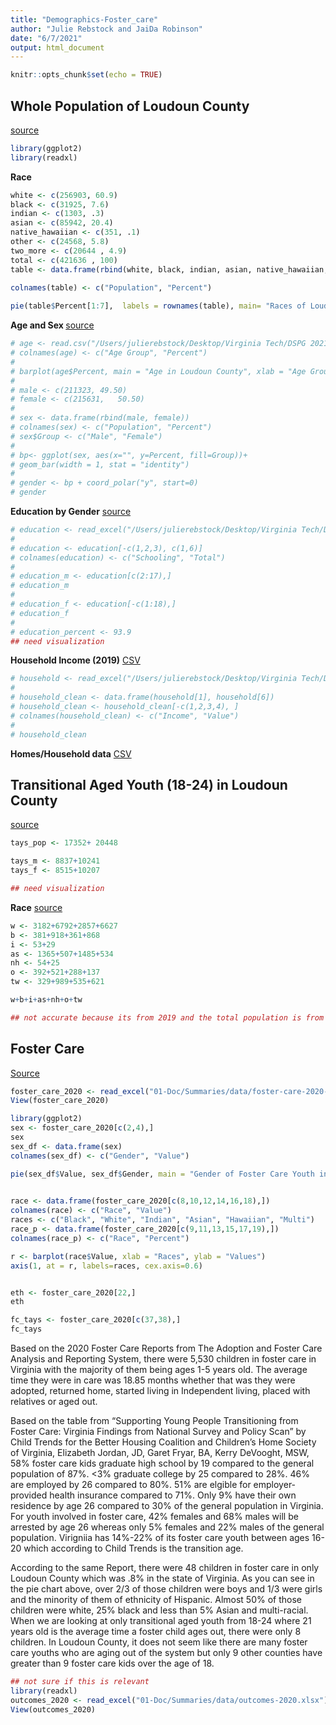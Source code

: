 ```yaml
---
title: "Demographics-Foster_care"
author: "Julie Rebstock and JaiDa Robinson"
date: "6/7/2021"
output: html_document
---
```


```r
knitr::opts_chunk$set(echo = TRUE)
```

## Whole Population of Loudoun County 
[source](https://www.loudoun.gov/DocumentCenter/View/122720/LEP-PLAN-CULTURAL-DEMOGRAPHICS---Updated-May-2021?bidId=)

```r
library(ggplot2)
library(readxl)
```


**Race** 

```r

white <- c(256903, 60.9) 
black <- c(31925, 7.6) 
indian <- c(1303, .3) 
asian <- c(85942, 20.4) 
native_hawaiian <- c(351, .1) 
other <- c(24568, 5.8)  
two_more <- c(20644 , 4.9) 
total <- c(421636 , 100) 
table <- data.frame(rbind(white, black, indian, asian, native_hawaiian, other, two_more, total)) 
  
colnames(table) <- c("Population", "Percent")

pie(table$Percent[1:7],  labels = rownames(table), main= "Races of Loudoun County")


```


**Age and Sex ** 
[source](https://www.livehealthyloudoun.org/demographicdata?id=2924&sectionId=942)

```r

# age <- read.csv("/Users/julierebstock/Desktop/Virginia Tech/DSPG 2021/Loudoun County/Demographics/Population_by_Age_Group_County_Loudoun.csv")
# colnames(age) <- c("Age Group", "Percent")
# 
# barplot(age$Percent, main = "Age in Loudoun County", xlab = "Age Groups", ylab = "Percentage",names.arg = age$`Age Group`,las =2,col = "blue")
# 
# male <- c(211323,	49.50)
# female <- c(215631,	50.50)
# 
# sex <- data.frame(rbind(male, female)) 
# colnames(sex) <- c("Population", "Percent")
# sex$Group <- c("Male", "Female")
# 
# bp<- ggplot(sex, aes(x="", y=Percent, fill=Group))+
# geom_bar(width = 1, stat = "identity")
# 
# gender <- bp + coord_polar("y", start=0)
# gender

```



**Education by Gender**
[source](https://censusreporter.org/data/table/?table=B15002&primary_geo_id=05000US51107&geo_ids=05000US51107,04000US51,01000US)

```r
# education <- read_excel("/Users/julierebstock/Desktop/Virginia Tech/DSPG 2021/Loudoun County/Demographics/education /acs2019_1yr_B15002_01000US.xlsx")
# 
# education <- education[-c(1,2,3), c(1,6)]
# colnames(education) <- c("Schooling", "Total")
# 
# education_m <- education[c(2:17),]
# education_m
# 
# education_f <- education[-c(1:18),]
# education_f
# 
# education_percent <- 93.9
## need visualization 


```


**Household Income (2019)** 
[CSV](https://datausa.io/api/data?measure=Household%20Income,Household%20Income%20Moe&geo=05000US51107,01000US&drilldowns=Household%20Income%20Bucket)

```r

# household <- read_excel("/Users/julierebstock/Desktop/Virginia Tech/DSPG 2021/Loudoun County/Demographics/income/acs2019_1yr_B19001_01000US.xlsx") 
# 
# household_clean <- data.frame(household[1], household[6]) 
# household_clean <- household_clean[-c(1,2,3,4), ]
# colnames(household_clean) <- c("Income", "Value")
# 
# household_clean

```


**Homes/Household data** 
[CSV](https://data.census.gov/cedsci/profile?g=0500000US51107)


## Transitional Aged Youth (18-24) in Loudoun County 
[source](https://www.livehealthyloudoun.org/demographicdata?id=2924&sectionId=942)

```r
tays_pop <- 17352+ 20448 

tays_m <- 8837+10241
tays_f <- 8515+10207

## need visualization

```

**Race** 
[source](https://data.census.gov/cedsci/table?g=0500000US51107&tid=ACSDT1Y2019.B01001B)

```r

w <- 3182+6792+2857+6627
b <- 381+918+361+868
i <- 53+29
as <- 1365+507+1485+534
nh <- 54+25
o <- 392+521+288+137 
tw <- 329+989+535+621

w+b+i+as+nh+o+tw

## not accurate because its from 2019 and the total population is from 2021 

```



## Foster Care

[Source](https://www.childtrends.org/wp-content/uploads/2017/11/SYPTFC-Virginia-Findings-from-a-National-Survey-and-Policy-Scan-11.29.17.pdf)

```r
foster_care_2020 <- read_excel("01-Doc/Summaries/data/foster-care-2020-all.xlsx")
View(foster_care_2020)

```

```r

library(ggplot2)
sex <- foster_care_2020[c(2,4),]
sex
sex_df <- data.frame(sex)
colnames(sex_df) <- c("Gender", "Value")

pie(sex_df$Value, sex_df$Gender, main = "Gender of Foster Care Youth in Loudoun County")
    
```

```r
race <- data.frame(foster_care_2020[c(8,10,12,14,16,18),])
colnames(race) <- c("Race", "Value")
races <- c("Black", "White", "Indian", "Asian", "Hawaiian", "Multi") 
race_p <- data.frame(foster_care_2020[c(9,11,13,15,17,19),])
colnames(race_p) <- c("Race", "Percent")

r <- barplot(race$Value, xlab = "Races", ylab = "Values")
axis(1, at = r, labels=races, cex.axis=0.6)


eth <- foster_care_2020[22,]
eth

fc_tays <- foster_care_2020[c(37,38),]
fc_tays


```

Based on the 2020 Foster Care Reports from The Adoption and Foster Care Analysis and Reporting System, there were 5,530 children in foster care in Virginia with the majority of them being ages 1-5 years old. The average time they were in care was 18.85 months whether that was they were adopted, returned home, started living in Independent living, placed with relatives or aged out. 

Based on the table from "Supporting Young People Transitioning from Foster Care: Virginia Findings from National Survey and Policy Scan" by Child Trends for the
Better Housing Coalition and Children’s Home Society of Virginia, Elizabeth Jordan, JD, Garet Fryar, BA, Kerry DeVooght, MSW, 58% foster care kids graduate high school by 19 compared to the general population of 87%. <3% graduate college by 25 compared to 28%. 46% are employed by 26 compared to 80%. 51% are elgible for employer-provided health insurance compared to 71%. Only 9% have their own residence by age 26 compared to 30% of the general population in Virginia. For youth involved in foster care, 42% females and 68% males will be arrested by age 26 whereas only 5% females and 22% males of the general population. Virigniia has 14%-22% of its foster care youth between ages 16-20 which according to Child Trends is the transition age. 

According to the same Report, there were 48 children in foster care in only Loudoun County which was .8% in the state of Virginia. As you can see in the pie chart above, over 2/3 of those children were boys and 1/3 were girls and the minority of them of ethnicity of Hispanic. Almost 50% of those children were white, 25% black and less than 5% Asian and multi-racial. When we are looking at only transitional aged youth from 18-24 where 21 years old is the average time a foster child ages out, there were only 8 children. In Loudoun County, it does not seem like there are many foster care youths who are aging out of the system but only 9 other counties have greater than 9 foster care kids over the age of 18. 




```r

## not sure if this is relevant 
library(readxl)
outcomes_2020 <- read_excel("01-Doc/Summaries/data/outcomes-2020.xlsx")
View(outcomes_2020)

```



